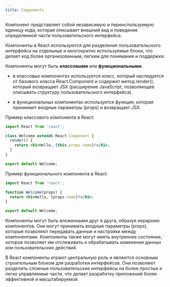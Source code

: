 ```yaml
---
title: Components
---
```


Компонент представляет собой независимую и переиспользуемую единицу кода, которая описывает внешний вид и поведение определенной части пользовательского интерфейса.

Компоненты в React используются для разделения пользовательского интерфейса на отдельные и многократно используемые блоки, что делает код более организованным, легким для понимания и поддержки.

Компоненты могут быть **классовыми** или **функциональными**.

- в классовых компонентах используется класс, который наследуется от базового класса React.Component и содержит метод render(), который возвращает JSX (расширение JavaScript, позволяющее описывать структуру пользовательского интерфейса).

- в функциональных компонентах используется функция, которая принимает входные параметры (props) и возвращает JSX.

Пример классового компонента в React:

```jsx
import React from 'react';

class Welcome extends React.Component {
  render() {
    return <h1>Hello, {this.props.name}!</h1>;
  }
}

export default Welcome;
```

Пример функционального компонента в React:

```jsx
import React from 'react';

function Welcome(props) {
  return <h1>Hello, {props.name}!</h1>;
}

export default Welcome;
```

Компоненты могут быть вложенными друг в друга, образуя иерархию компонентов. Они могут принимать входные параметры (props), которые позволяют передавать данные и настройки между компонентами. Компоненты также могут иметь внутреннее состояние, которое позволяет им отслеживать и обрабатывать изменения данных или пользовательских действий.

В React компоненты играют центральную роль и являются основным строительным блоком для разработки интерфейсов. Они позволяют разделить сложные пользовательские интерфейсы на более простые и легко управляемые части, что делает разработку приложений более эффективной и масштабируемой.
